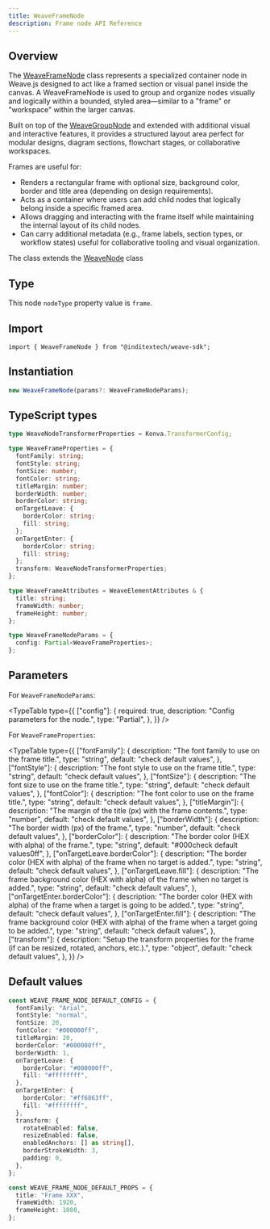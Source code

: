 ```yaml
---
title: WeaveFrameNode
description: Frame node API Reference
---
```



## Overview

The [WeaveFrameNode](https://github.com/InditexTech/weavejs/blob/main/code/packages/sdk/src/nodes/frame/frame.ts)
class represents a specialized container node in Weave.js designed to act like a framed section or visual panel inside
the canvas. A WeaveFrameNode is used to group and organize nodes visually and logically within a bounded, styled
area—similar to a "frame" or "workspace" within the larger canvas.

Built on top of the [WeaveGroupNode](/docs/sdk/api-reference/nodes/group) and extended with additional visual and
interactive features, it provides a structured layout area perfect for modular designs, diagram sections, flowchart stages,
or collaborative workspaces.

Frames are useful for:

- Renders a rectangular frame with optional size, background color, border and title area (depending on design requirements).
- Acts as a container where users can add child nodes that logically belong inside a specific framed area.
- Allows dragging and interacting with the frame itself while maintaining the internal layout of its child nodes.
- Can carry additional metadata (e.g., frame labels, section types, or workflow states) useful for collaborative tooling and
  visual organization.

The class extends the [WeaveNode](/docs/sdk/api-reference/nodes/node) class

## Type

This node `nodeType` property value is `frame`.

## Import

```shell
import { WeaveFrameNode } from "@inditextech/weave-sdk";
```

## Instantiation

```ts
new WeaveFrameNode(params?: WeaveFrameNodeParams);
```

## TypeScript types

```ts
type WeaveNodeTransformerProperties = Konva.TransformerConfig;

type WeaveFrameProperties = {
  fontFamily: string;
  fontStyle: string;
  fontSize: number;
  fontColor: string;
  titleMargin: number;
  borderWidth: number;
  borderColor: string;
  onTargetLeave: {
    borderColor: string;
    fill: string;
  };
  onTargetEnter: {
    borderColor: string;
    fill: string;
  };
  transform: WeaveNodeTransformerProperties;
};

type WeaveFrameAttributes = WeaveElementAttributes & {
  title: string;
  frameWidth: number;
  frameHeight: number;
};

type WeaveFrameNodeParams = {
  config: Partial<WeaveFrameProperties>;
};
```

## Parameters

For `WeaveFrameNodeParams`:

<TypeTable
  type={{
    ["config"]: {
      required: true,
      description: "Config parameters for the node.",
      type: "Partial<WeaveFrameProperties>",
    },
  }}
/>

For `WeaveFrameProperties`:

<TypeTable
  type={{
    ["fontFamily"]: {
      description: "The font family to use on the frame title.",
      type: "string",
      default: "check default values",
    },
    ["fontStyle"]: {
      description: "The font style to use on the frame title.",
      type: "string",
      default: "check default values",
    },
    ["fontSize"]: {
      description: "The font size to use on the frame title.",
      type: "string",
      default: "check default values",
    },
    ["fontColor"]: {
      description: "The font color to use on the frame title.",
      type: "string",
      default: "check default values",
    },
    ["titleMargin"]: {
      description: "The margin of the title (px) with the frame contents.",
      type: "number",
      default: "check default values",
    },
    ["borderWidth"]: {
      description: "The border width (px) of the frame.",
      type: "number",
      default: "check default values",
    },
    ["borderColor"]: {
      description: "The border color (HEX with alpha) of the frame.",
      type: "string",
      default: "#000check default values0ff",
    },
    ["onTargetLeave.borderColor"]: {
      description:
        "The border color (HEX with alpha) of the frame when no target is added.",
      type: "string",
      default: "check default values",
    },
    ["onTargetLeave.fill"]: {
      description:
        "The frame background color (HEX with alpha) of the frame when no target is added.",
      type: "string",
      default: "check default values",
    },
    ["onTargetEnter.borderColor"]: {
      description:
        "The border color (HEX with alpha) of the frame when a target is going to be added.",
      type: "string",
      default: "check default values",
    },
    ["onTargetEnter.fill"]: {
      description:
        "The frame background color (HEX with alpha) of the frame when a target going to be added.",
      type: "string",
      default: "check default values",
    },
    ["transform"]: {
      description:
        "Setup the transform properties for the frame (if can be resized, rotated, anchors, etc.).",
      type: "object",
      default: "check default values",
    },
  }}
/>

## Default values

```ts
const WEAVE_FRAME_NODE_DEFAULT_CONFIG = {
  fontFamily: "Arial",
  fontStyle: "normal",
  fontSize: 20,
  fontColor: "#000000ff",
  titleMargin: 20,
  borderColor: "#000000ff",
  borderWidth: 1,
  onTargetLeave: {
    borderColor: "#000000ff",
    fill: "#ffffffff",
  },
  onTargetEnter: {
    borderColor: "#ff6863ff",
    fill: "#ffffffff",
  },
  transform: {
    rotateEnabled: false,
    resizeEnabled: false,
    enabledAnchors: [] as string[],
    borderStrokeWidth: 3,
    padding: 0,
  },
};

const WEAVE_FRAME_NODE_DEFAULT_PROPS = {
  title: "Frame XXX",
  frameWidth: 1920,
  frameHeight: 1080,
};
```
